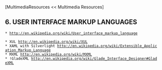 [MultimediaResources << Multimedia Resources]

==6. USER INTERFACE MARKUP LANGUAGES==
 * [[http://en.wikipedia.org/wiki/User_interface_markup_language]]

 * XUL [[http://en.wikipedia.org/wiki/XUL]]
 * XAML with Silverlight [[http://en.wikipedia.org/wiki/Extensible_Application_Markup_Language]]
 * MXML [[http://en.wikipedia.org/wiki/MXML]]
 * !GladeXML [[http://en.wikipedia.org/wiki/Glade_Interface_Designer#GladeXML]]